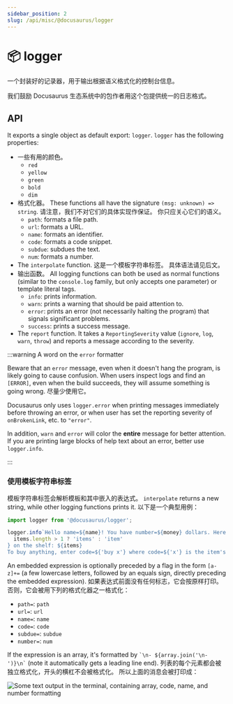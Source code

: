 ```yaml
---
sidebar_position: 2
slug: /api/misc/@docusaurus/logger
---
```


# 📦 logger

一个封装好的记录器，用于输出根据语义格式化的控制台信息。

我们鼓励 Docusaurus 生态系统中的包作者用这个包提供统一的日志格式。

## API

It exports a single object as default export: `logger`. `logger` has the following properties:

- 一些有用的颜色。
  - `red`
  - `yellow`
  - `green`
  - `bold`
  - `dim`
- 格式化器。 These functions all have the signature `(msg: unknown) => string`. 请注意，我们不对它们的具体实现作保证。 你只应关心它们的语义。
  - `path`: formats a file path.
  - `url`: formats a URL.
  - `name`: formats an identifier.
  - `code`: formats a code snippet.
  - `subdue`: subdues the text.
  - `num`: formats a number.
- The `interpolate` function. 这是一个模板字符串标签。 具体语法请见后文。
- 输出函数。 All logging functions can both be used as normal functions (similar to the `console.log` family, but only accepts one parameter) or template literal tags.
  - `info`: prints information.
  - `warn`: prints a warning that should be paid attention to.
  - `error`: prints an error (not necessarily halting the program) that signals significant problems.
  - `success`: prints a success message.
- The `report` function. It takes a `ReportingSeverity` value (`ignore`, `log`, `warn`, `throw`) and reports a message according to the severity.

:::warning A word on the `error` formatter

Beware that an `error` message, even when it doesn't hang the program, is likely going to cause confusion. When users inspect logs and find an `[ERROR]`, even when the build succeeds, they will assume something is going wrong. 尽量少使用它。

Docusaurus only uses `logger.error` when printing messages immediately before throwing an error, or when user has set the reporting severity of `onBrokenLink`, etc. to `"error"`.

In addition, `warn` and `error` will color the **entire** message for better attention. If you are printing large blocks of help text about an error, better use `logger.info`.

:::

### 使用模板字符串标签

模板字符串标签会解析模板和其中嵌入的表达式。 `interpolate` returns a new string, while other logging functions prints it. 以下是一个典型用例：

```js
import logger from '@docusaurus/logger';

logger.info`Hello name=${name}! You have number=${money} dollars. Here are the ${
  items.length > 1 ? 'items' : 'item'
} on the shelf: ${items}
To buy anything, enter code=${'buy x'} where code=${'x'} is the item's name; to quit, press code=${'Ctrl + C'}.`;
```

An embedded expression is optionally preceded by a flag in the form `[a-z]+=` (a few lowercase letters, followed by an equals sign, directly preceding the embedded expression). 如果表达式前面没有任何标志，它会按原样打印。 否则，它会被用下列的格式化器之一格式化：

- `path=`: `path`
- `url=`: `url`
- `name=`: `name`
- `code=`: `code`
- `subdue=`: `subdue`
- `number=`: `num`

If the expression is an array, it's formatted by `` `\n- ${array.join('\n- ')}\n` `` (note it automatically gets a leading line end). 列表的每个元素都会被独立格式化，开头的横杠不会被格式化。 所以上面的消息会被打印成：

![Some text output in the terminal, containing array, code, name, and number formatting](./demo.png)
